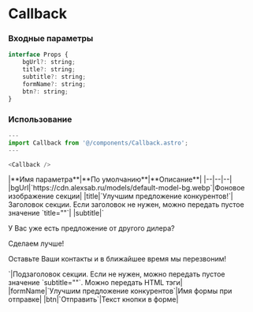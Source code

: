 # Callback

### Входные параметры

```js
interface Props {
    bgUrl?: string;
    title?: string;
    subtitle?: string;
    formName?: string;
    btn?: string;
}
```

### Использование
```js
---
import Callback from '@/components/Callback.astro';
---

<Callback />

```

<div class="*:!text-left my-10">
    |**Имя параметра**|**По умолчанию**|**Описание**|
    |--|--|--|
	|bgUrl|`https://cdn.alexsab.ru/models/default-model-bg.webp`|Фоновое изображение секции|
    |title|`Улучшим предложение конкурентов!`|Заголовок секции. Если заголовок не нужен, можно передать пустое значение `title=""`|
    |subtitle|`<p>У Вас уже есть предложение от другого дилера?</p><p>Сделаем лучше!</p><p>Оставьте Ваши контакты и в ближайшее время мы перезвоним!</p>`|Подзаголовок секции. Если не нужен, можно передать пустое значение `subtitle=""`. Можно передать HTML тэги|
    |formName|`Улучшим предложение конкурентов`|Имя формы при отправке|
    |btn|`Отправить`|Текст кнопки в форме|
</div>